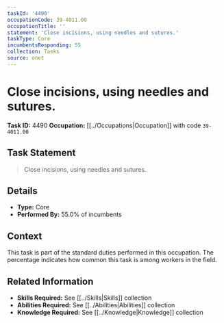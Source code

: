 ```yaml
---
taskId: '4490'
occupationCode: 39-4011.00
occupationTitle: ''
statement: 'Close incisions, using needles and sutures.'
taskType: Core
incumbentsResponding: 55
collection: Tasks
source: onet
---
```

# Close incisions, using needles and sutures.

**Task ID:** 4490
**Occupation:** [[../Occupations|Occupation]] with code `39-4011.00`

## Task Statement

> Close incisions, using needles and sutures.

## Details

- **Type:** Core
- **Performed By:** 55.0% of incumbents

## Context

This task is part of the standard duties performed in this occupation. The percentage indicates how common this task is among workers in the field.

## Related Information

- **Skills Required:** See [[../Skills|Skills]] collection
- **Abilities Required:** See [[../Abilities|Abilities]] collection
- **Knowledge Required:** See [[../Knowledge|Knowledge]] collection
